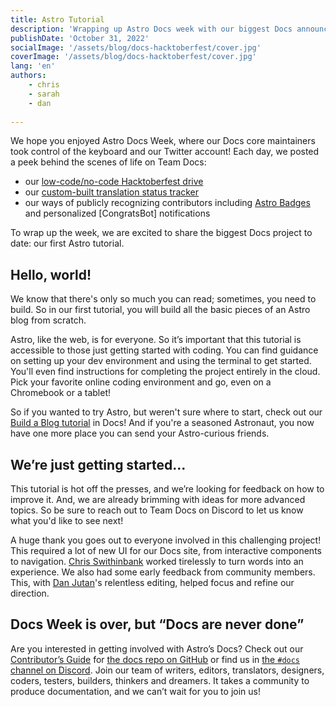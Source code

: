 ```yaml
---
title: Astro Tutorial
description: 'Wrapping up Astro Docs week with our biggest Docs announcement to date: our first Astro Tutorial.'
publishDate: 'October 31, 2022'
socialImage: '/assets/blog/docs-hacktoberfest/cover.jpg'
coverImage: '/assets/blog/docs-hacktoberfest/cover.jpg'
lang: 'en'
authors:
    - chris
    - sarah
    - dan
    
---
```



We hope you enjoyed Astro Docs Week, where our Docs core maintainers took control of the keyboard and our Twitter account! Each day, we posted a peek behind the scenes of life on Team Docs:

- our [low-code/no-code Hacktoberfest drive](https://twitter.com/astrodotbuild/status/1587160080717434881)
- our [custom-built translation status tracker](https://twitter.com/astrodotbuild/status/1587547028258582528)
- our ways of publicly recognizing contributors including [Astro Badges](https://twitter.com/astrodotbuild/status/1587901468585205760) and personalized [CongratsBot] notifications

To wrap up the week, we are excited to share the biggest Docs project to date: our first Astro tutorial.

<BlogContentImage
    src={community}
    alt="Avatars for the many, many contributors to Astro docs"
/>

## Hello, world!

We know that there's only so much you can read; sometimes, you need to build. So in our first tutorial, you will build all the basic pieces of an Astro blog from scratch.

Astro, like the web, is for everyone. So it’s important that this tutorial is accessible to those just getting started with coding. You can find guidance on setting up your dev environment and using the terminal to get started. You'll even find instructions for completing the project entirely in the cloud. Pick your favorite online coding environment and go, even on a Chromebook or a tablet!

So if you wanted to try Astro, but weren't sure where to start, check out our [Build a Blog tutorial](https://docs.astro.build/en/tutorial/0-introduction/) in Docs! And if you're a seasoned Astronaut, you now have one more place you can send your Astro-curious friends.

## We’re just getting started…

This tutorial is hot off the presses, and we’re looking for feedback on how to improve it. And, we are already brimming with ideas for more advanced topics. So be sure to reach out to Team Docs on Discord to let us know what you'd like to see next!

A huge thank you goes out to everyone involved in this challenging project! This required a lot of new UI for our Docs site, from interactive components to navigation. [Chris Swithinbank](https://twitter.com/swithinbank)
 worked tirelessly to turn words into an experience. We also had some early feedback from community members. This, with [Dan Jutan](https://twitter.com/jutanium)'s relentless editing, helped focus and refine our direction.

## Docs Week is over, but “Docs are never done”

Are you interested in getting involved with Astro’s Docs? Check out our [Contributor’s Guide](https://github.com/withastro/docs/blob/main/CONTRIBUTING.md) for [the docs repo on GitHub](https://github.com/withastro/docs) or find us in [the `#docs` channel on Discord](https://astro.build/chat). Join our team of writers, editors, translators, designers, coders, testers, builders, thinkers and dreamers. It takes a community to produce documentation, and we can’t wait for you to join us!